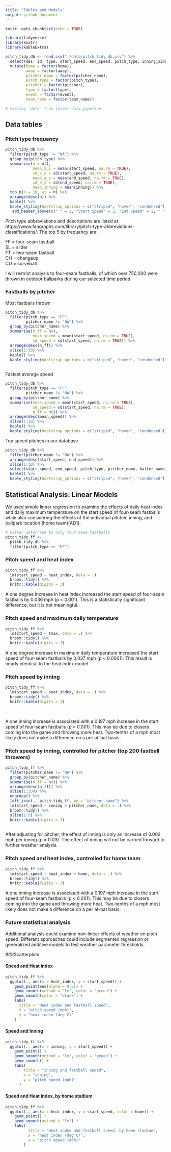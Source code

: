 ```yaml
---
title: "Tables and Models"
output: github_document
---
```


```r
knitr::opts_chunk$set(echo = TRUE)

library(tidyverse)
library(knitr)
library(kableExtra)
```



```r
pitch_tidy_db <- read.csv("./data/pitch_tidy_db.csv") %>%
  select(des, id, type, start_speed, end_speed, pitch_type, inning_side, inning, count, away, home, pitcher, event, batter_name, pitcher_name, team_name, tfs_zulu, tmax, tmin, tmean, tdmean, heat_index, rh) %>% 
  mutate(home = factor(home),
         away = factor(away),
         pitcher_name = factor(pitcher_name),
         pitch_type = factor(pitch_type),
         pitcher = factor(pitcher),
         type = factor(type),
         event = factor(event),
         team_name = factor(team_name))

# missing `date` from latest data_pipeline
```

## Data tables

### Pitch type frequency
```r

pitch_tidy_db %>%
  filter(pitch_type != "NA") %>% 
  group_by(pitch_type) %>% 
  summarise(n = n(),
            mean_s_s = mean(start_speed, na.rm = TRUE),
            sd_s_s = sd(start_speed, na.rm = TRUE),
            mean_e_s = mean(end_speed, na.rm = TRUE),
            sd_e_s = sd(end_speed, na.rm = TRUE),
            mean_inning = mean(inning)) %>%
  top_n(n = 10, wt = n) %>% 
  arrange(desc(n)) %>% 
  kable() %>% 
  kable_styling(bootstrap_options = c("striped", "hover", "condensed")) %>% 
   add_header_above(c(" " = 2, "Start Speed" = 2, "End Speed" = 2, " " = 1))
```
Pitch type abbreviations and descriptions are listed at https://www.fangraphs.com/library/pitch-type-abbreviations-classifications/. The top 5 by frequency are:

FF = four-seam fastball  
SL = slider   
FT = two-seam fastball  
CH = changeup  
CU = curveball  
  
I will restrict analysis to four-seam fastballs, of which over 750,000 were thrown in outdoor ballparks during our selected time period.

### Fastballs by pitcher

Most fastballs thrown

```r

pitch_tidy_db %>% 
  filter(pitch_type == "FF",
         pitcher_name != "NA") %>% 
  group_by(pitcher_name) %>% 
  summarise(n_ff = n(),
            mean_speed = mean(start_speed, na.rm = TRUE),
            sd_speed = sd(start_speed, na.rm = TRUE)) %>% 
  arrange(desc(n_ff)) %>% 
  slice(1:10) %>% 
  kable() %>% 
  kable_styling(bootstrap_options = c("striped", "hover", "condensed")) 
  
```



Fastest average speed
```r

pitch_tidy_db %>% 
  filter(pitch_type == "FF",
         pitcher_name != "NA") %>% 
  group_by(pitcher_name) %>% 
  summarise(mean_speed = mean(start_speed, na.rm = TRUE),
            sd_speed = sd(start_speed, na.rm = TRUE),
            n_ff = n()) %>% 
  arrange(desc(mean_speed)) %>% 
  slice(1:10) %>% 
  kable() %>% 
  kable_styling(bootstrap_options = c("striped", "hover", "condensed")) 

```

Top speed pitches in our database

```r
pitch_tidy_db %>% 
  filter(pitcher_name != "NA") %>% 
  arrange(desc(start_speed, end_speed)) %>% 
  slice(1:10) %>%
  select(start_speed, end_speed, pitch_type, pitcher_name, batter_name, inning, des, home, away, tmax, heat_index) %>% 
  kable() %>% 
  kable_styling(bootstrap_options = c("striped", "hover", "condensed")) 
```




## Statistical Analysis: Linear Models

We used simple linear regression to examine the effects of daily heat index and daily maximum temperature on the start speed of four-seam fastballs while also considering the effects of the individual pitcher, inning, and ballpark location (home team)(AD1).



```r


# Filter dataframe to only four-seam fastballs
pitch_tidy_ff <-
  pitch_tidy_db %>% 
  filter(pitch_type == "FF")

```



### Pitch speed and heat index  

```r
pitch_tidy_ff %>% 
  lm(start_speed ~ heat_index, data = .) 
  broom::tidy() %>% 
  knitr::kable(digits = 3)
```


A one degree increase in heat index increased the start speed of four-seam fastballs by 0.036 mph (p < 0.001). This is a statistically significant difference, but it is not meaningful.  



### Pitch speed and maximum daily temperature

```r
pitch_tidy_ff %>% 
  lm(start_speed ~ tmax, data = .) %>% 
  broom::tidy() %>% 
  knitr::kable(digits = 3)
```

A one degree increase in maximum daily temperature increased the start speed of four-seam fastballs by 0.037 mph (p < 0.0001). This result is nearly identical to the heat index model.  


### Pitch speed by inning  


```r

pitch_tidy_ff %>% 
  lm(start_speed ~ heat_index, data = .) %>%
  broom::tidy() %>% 
  knitr::kable(digits = 3)

```

.   

A one inning increase is associated with a 0.197 mph increase in the start speed of four-seam fastballs (p < 0.001). This may be due to closers coming into the game and throwing more heat. Two-tenths of a mph most likely does not make a difference on a per at-bat basis. 



 

### Pitch speed by inning, controlled for pitcher (top 200 fastball throwers)
```r

pitch_tidy_ff %>% 
  filter(pitcher_name != "NA") %>% 
  group_by(pitcher_name) %>% 
  summarise(n_ff = n()) %>% 
  arrange(desc(n_ff)) %>% 
  slice(1:200) %>%
  ungroup() %>% 
  left_join(., pitch_tidy_ff, by = "pitcher_name") %>% 
  lm(start_speed ~ inning + pitcher_name, data = .) %>%  
  broom::tidy() %>% 
  slice(1:5) %>% 
  knitr::kable(digits = 3) 
  
```

After adjusting for pitcher, the effect of inning is only an increase of 0.002 mph per inning (p = 0.03). The effect of inning will not be carried forward to further weather analysis.



### Pitch speed and heat index, controlled for home team 
```r

pitch_tidy_ff %>% 
  lm(start_speed ~ heat_index + home, data = .) %>%  
  broom::tidy() %>% 
  knitr::kable(digits = 3)

```

A one inning increase is associated with a 0.197 mph increase in the start speed of four-seam fastballs (p < 0.001). This may be due to closers coming into the game and throwing more heat. Two-tenths of a mph most likely does not make a difference on a per at-bat basis. 





### Future statistical analysis  

Additional analysis could examine non-linear effects of weather on pitch speed. Different approaches could include segmented regression or generalized additive models to test weather parameter thresholds.     


###Scatterplots

#### Speed and Heat index
```r
pitch_tidy_ff %>% 
  ggplot(., aes(x = heat_index, y = start_speed)) + 
    geom_point(aes(alpha = 0.5)) + 
    geom_smooth(method = "lm", color = "green") +
    geom_smooth(color = "black") +
    labs(
      title = "Heat index and fastball speed",
      x = "pitch speed (mph)",
      y = "heat index (deg C)"
    ) 


```


#### Speed and Inning
```r
pitch_tidy_ff %>% 
  ggplot(., aes(x = inning, y = start_speed)) + 
    geom_point() + 
    geom_smooth(method = "lm", color = "green") +
    geom_smooth() +
    labs(
        title = "Inning and fastball speed",
        x = "inning",
        y = "pitch speed (mph)"
      ) 
```


#### Speed and Heat index, by home stadium
```r
pitch_tidy_ff %>% 
  ggplot(., aes(x = heat_index, y = start_speed, color = home)) + 
    geom_point() + 
    geom_smooth(method = "lm") +
    labs(
          title = "Heat index and fastball speed, by home stadium",
          x = "heat index (deg C)",
          y = "pitch speed (mph)"
        ) 


```




